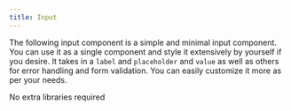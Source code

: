 ```yaml
---
title: Input
---
```


The following input component is a simple and minimal input component. You can use it as a single component and style it extensively by yourself if you desire. It takes in a `label` and `placeholder` and `value` as well as others for error handling and form validation. You can easily customize it more as per your needs.




<Tabs>
  <TabItem label="Libraries Installation">
    No extra libraries required
  </TabItem>
  <TabItem label="Usage"><Code code={inputApp} lang="jsx" title="App.jsx" /></TabItem>
  <TabItem label="Component"><Code code={input} lang="jsx" title="input.jsx" /></TabItem>
</Tabs>